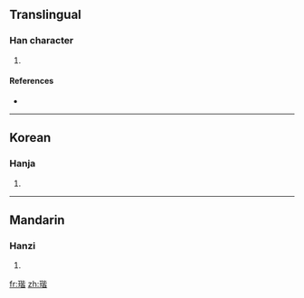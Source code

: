 ==Translingual==

===Han character===
{{Han char|rn=96|rad=玉|as=09|sn=13|four=1116<sub>1</sub>|canj=一土心心日 (MGPPA)}}

# {{defn|Han|sort=玉09}}

====References====
* {{Han ref|kx=0737.080|dkj=21110|dj=1148.110|hdz=21126.020|uh=744E|ud=29774|bh=DEBA|bd=57018}}

----

==Korean==

===Hanja===
{{ko-hanja|hangeul=해|eumhun=|rv=hae|mr=hae|y=hay}}

# {{defn|Korean|sort=玉09}}

----

==Mandarin==

===Hanzi===
{{cmn-hanzi|pin=[[jiē]] ([[jie1]])|wg=chieh<sup>1</sup>}}

# {{defn|Mandarin|sort=玉09}}

[[fr:瑎]]
[[zh:瑎]]